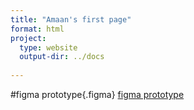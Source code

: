 ```yaml
---
title: "Amaan's first page"
format: html
project:
  type: website
  output-dir: ../docs
  
---
```


#figma prototype{.figma}
[figma prototype](https://www.figma.com/proto/3ZPl1xHUdabFoQAHHIuqCJ/Prototype?node-id=180-2&scaling=scale-down&page-id=0%3A1&starting-point-node-id=180%3A2)